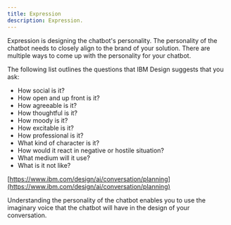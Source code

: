 ```yaml
---
title: Expression
description: Expression.
---
```


Expression is designing the chatbot's personality. The personality of the chatbot needs to closely align to the brand of your solution. There are multiple ways to come up with the personality for your chatbot.

The following list outlines the questions that IBM Design suggests that you ask:

* How social is it?
* How open and up front is it?
* How agreeable is it?
* How thoughtful is it?
* How moody is it?
* How excitable is it?
* How professional is it?
* What kind of character is it?
* How would it react in negative or hostile situation?
* What medium will it use?
* What is it not like?

[https://www.ibm.com/design/ai/conversation/planning](https://www.ibm.com/design/ai/conversation/planning)

Understanding the personality of the chatbot enables you to use the imaginary voice that the chatbot will have in the design of your conversation.
